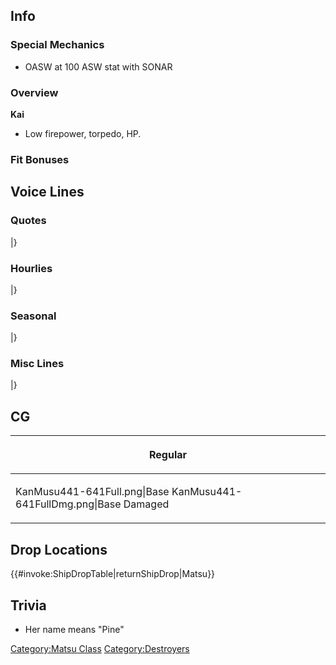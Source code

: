 ==Info==
{{KanmusuInfo|ID=441-641}}
{{KanmusuInfo|ID=1702-702}}

===Special Mechanics===
* OASW at 100 ASW stat with SONAR

===Overview===
'''Kai'''
* Low firepower, torpedo, HP.

===Fit Bonuses===
{{:{{BASEPAGENAME}}/Equipment Bonuses}}
{{clear}}

==Voice Lines==
===Quotes===
{{ShipquoteHeader}}
{{ShipquoteKai
|scenario = Introduction
|origin = 待たせたわね！丁型駆逐艦松型、その一番艦松よ！大丈夫、すぐ出れる。守ってみせるわ！任せといて！
|translation = Kept you waiting, huh! I'm the Type D destroyer, first of the Matsu-class, Matsu! Don't worry, I can be out in a flash. Just you watch, I'll protect it all! Leave it to me!
}}
{{ShipquoteKai|kai = true
|scenario = Introduction
|origin = 丁型駆逐艦、松型一番艦松、配置に着いています。大丈夫、改修済よ！皆を必ず守って見せる。任せとおいて！
|translation = I'm the Type D destroyer, first of the Matsu-class, Matsu, now in position. Don't worry, I've been improved! I will definitely protect them all, just you watch. Leave it to me!
}}
{{ShipquoteKai
|scenario = Library
|origin = 丁型駆逐艦、松型一番艦、松です！最後の量産型駆逐艦として、多数の妹が建造されました。戦時急造ながら、機関部の設計変更による生残性向上と対空対潜重視の兵装を整備しました！うぇ？雑木林ですって！？何言ってんの、私に任せて！
|translation = I'm the 1st of the Type-D destroyers, the Matsu-class, Matsu! As part of the last mass-produced destroyer class, I had many little sisters built. In the rush of emergency wartime production, our survivability was boosted by a change in our engine layout<ref>The Matsu-class were the only Japanese vessels to be laid out fire room - engine room - fire room - engine room without cross connections between the sides of the two systems, eliminating a single point of failure. This is similar to the "unit system of machinery" layout.</ref>, and we were equipped with weapons focused on anti-air and anti-submarine warfare! Ueh? Did you call us a mixed forest<ref>Each ship of the Matsu-class is named after a different kind of tree.</ref>!? What are you talking about! Just leave things to me!
}}
{{ShipquoteKai
|scenario = Secretary 1
|origin = 松が、やりましょうか？
|translation = How about I do it?
}}
{{ShipquoteKai
|scenario = Secretary 2
|origin = そうよ、守ってみせる！
|translation = That's right, I'll show you I can protect them!
}}
{{ShipquoteKai|kai = true
|scenario = Secretary 2
|origin = 任せて、守ってみせます！
|translation = Leave it to me, I'll show you I can definitely protect them!
}}
{{ShipquoteKai
|scenario = Secretary 3
|origin = 旗風先輩？あぁ、提督、失礼しました！はぁ、目下、次の作戦準備で待機中です。えっ？横須賀防備戦隊ですか？あぁ、はい、了解しました！
|translation = Hatakaze-senpai? Ahh, Admiral!? My apologies! Yes, I am presently on standby and ready for the next operation. Eh? The Yokosuka Defense Squadron? Ahh, right, roger that!
}}
{{ShipquoteKai|kai = true
|scenario = Secretary 3
|origin = よつ？こら、って、あぁ、て、提督、失礼しました！はぁ、目下、松は次の作戦準備で待機中です。えっ？横須賀防備戦隊ですか？あぁ、はい、了解です！
|translation = Yotsu? Hey - wait, A-Admiral!? My apologies! Yes, I am presently on standby and ready for the next operation. Eh? The Yokosuka Defense Squadron? Ahh, right, roger that!
}}
{{ShipquoteKai
|scenario = Idle
|origin = 雑木林ですって？失礼ですね！いえ、実は親愛の意味なのかしら？でもバランスはいいでしょう？そうよ、意外と使えるんだから、私たち！
|translation = A mixed forest? How rude! Well, I suppose it might actually be a term of endearment. But our balance is pretty good, isn't it? Yeah, we're actually pretty useful!
}}
{{ShipquoteKai
|scenario = Secretary Married
|origin = 提督！松特製のお茶を入れました！はい、どうぞ！何が入っているか、ですって？うふふ。内緒です！
|translation = Admiral! I've poured you some of my special tea! Come, drink up! What's in it, you ask? Ufufu. That's my secret!
}}
{{ShipquoteKai
|scenario = Wedding
|origin = 松、参りました！新しい任務でしょうか？うぇ、これは、私に？あぁ！ありがとう、提督！謹んでお受けします！
|translation = Matsu, reporting! Do you have a new mission for me? Wha, this, for me? Ahh! Thank you, Admiral! I'll humbly accept this!
}}
{{ShipquoteKai
|scenario = Looking At Scores
|origin = そうね、正しい状況把握は大事。持ってくるわ。
|translation = Right, it's important to get a correct grasp of the situation. I'll bring it over. 
}}
{{ShipquoteKai
|scenario = Joining A Fleet
|origin = 第十一水雷戦隊，松、抜錨します！
|translation = 11th Torpedo Squadron, Matsu, setting sail!
}}
{{ShipquoteKai|kai = true
|scenario = Joining A Fleet
|origin = 第四十三水雷戦隊，松、抜錨します！
|translation = 43rd Torpedo Squadron<ref>This appears to be an error - Matsu was assigned to the 43rd ''Destroyer Division''.</ref>, Matsu, setting sail!
}}
{{ShipquoteKai
|scenario = Equipment 1
|origin = ありがとう、いい装備！
|translation = Thanks, this is good equipment!
}}
{{ShipquoteKai
|scenario = Equipment 2
|origin = これは…助かるわ！よぉーし！
|translation = This... is a lifesaver! Alriiight!
}}
{{ShipquoteKai
|scenario = Equipment 3
|origin = いいみたいね。
|translation = Looking good.
}}
{{ShipquoteKai
|scenario = Supply
|origin = この補給、大事に使います！
|translation = I'll use these supplies with care!
}}
{{ShipquoteKai
|scenario = Docking Minor
|origin = ちょっとくらっちゃた。ううんううん、かすり傷だから！
|translation = They got me a bit. No, no, just some scratches!
}}
{{ShipquoteKai
|scenario = Docking Major
|origin = 私って意外と打たれ強いの。こんなの、平気よ！
|translation = I can take a surprising amount of hits. This much is nothing!
}}
{{ShipquoteKai
|scenario = Construction
|origin = よぉーし、新造艦！いっぱい作らないと！
|translation = Alriiight, new ships! We'd better make loads!
}}
{{ShipquoteKai
|scenario = Returning From Sortie
|origin = 艦隊、無事戻れたわ。よかった！
|translation = The fleet was able to return safely. Thank goodness!
}}
{{ShipquoteKai
|scenario = Starting A Sortie
|origin = 松型駆逐艦、松、出撃！皆、続いて！
|translation = Matsu-class destroyer, Matsu, sortieing! Follow me, everyone!
}}
{{ShipquoteKai
|scenario = Battle Start
|origin = 敵、ですね？これより反転。突撃します！
|translation = It's the enemy, right? Time to turn things around. Charge!
}}
{{ShipquoteKai
|scenario = Attack
|origin = 我、敵艦と交戦中！
|translation = We are engaging the enemy ships!
}}
{{ShipquoteKai
|scenario = Air Battle/Daytime Spotting/Night Battle Attack
|origin = 負けるな！てぇぇ！
|translation = Like I'll lose! Fireeee!
}}
{{ShipquoteKai
|scenario = Night Battle
|origin = 海防艦は損傷艦を護衛し、後退せよ！我が艦隊は反転、敵艦隊に突撃！行きます！
|translation = Coastal defense ships, escort the damaged ships and begin a retreat! Our fleet will turn back and charge at the enemy! We're going!<ref>Matsu charged and was sunk by an enemy force while buying time for her convoy, including Yotsu, to escape.</ref>
}}
{{ShipquoteKai
|scenario = MVP
|origin = 私が、丁型駆逐艦この松が、貢献できましたか？よかった！そうですね、光栄です！
|translation = I, Matsu, of the Type D destroyers, was able to be of service? Thank goodness! Yes, it is an honor!
}}
{{ShipquoteKai
|scenario = Minor Damage 1
|origin = うわぁぁ！ひ、被弾した！
|translation = Uwahh! I-I've been hit!
}}
{{ShipquoteKai
|scenario = Minor Damage 2
|origin = あぁぁぁ！まだ、まだよ！
|translation = Ahhh! I-I'm still not...!
}}
{{ShipquoteKai
|scenario = Major Damage
|origin = あぁぁぁぁぁぁ！まだ、まだ松は沈まないから！皆は後退して！松は、まだ！
|translation = Ahhhhhhhhhhhh! I-I'm still not sunk! Fall back, everyone! I can still...!
}}
{{ShipquoteKai
|scenario = Sunk
|origin = これまでか？総員、退去！よつ…後は、後は頼んだわ。お願いね。
|translation = This is it, then? All hands, abandon ship! Yotsu... the rest, the rest is up to you. I'm begging you.
}}
|}
<references/>
{{clear}}

===Hourlies===
{{ShipquoteHeader|type = hourly}}
{{ShipquoteKai|kai = true
|scenario = 00:00
|origin = 提督！本日は松が、丁型秘書艦を務めます！
|translation = Admiral! Today I will be your Type D secretary!
}}
{{ShipquoteKai|kai = true
|scenario = 01:00
|origin = 提督！マルヒトマルマルです！はい！
|translation = Admiral! It's 0100 hours! Yes!
}}
{{ShipquoteKai|kai = true
|scenario = 02:00
|origin = マルフタマルマル！松はこれより見回りに行ってきます！
|translation = It's 0200 hours! I'm going out on patrol now!
}}
{{ShipquoteKai|kai = true
|scenario = 03:00
|origin = マルサンマルマル。提督、鎮守府内異常なし、です！
|translation = It's 0300 hours. Admiral, nothing unusual on base, yes!
}}
{{ShipquoteKai|kai = true
|scenario = 04:00
|origin = 提督、マルヨンマルマルです。そろそろ夜が明けますね。
|translation = Admiral, it's 0400 hours. The sun should be rising soon.
}}
{{ShipquoteKai|kai = true
|scenario = 05:00
|origin = マルゴーマルマル！提督、総員起こしの準備に入ります！
|translation = It's 0500 hours. Admiral, I'm getting ready to wake up the fleet!
}}
{{ShipquoteKai|kai = true
|scenario = 06:00
|origin =マルロクマルマル。艦隊、総員起こし！朝で～す！
|translation = It's 0600 hours. Fleet, all hands assemble! It's moooorning!
}}
{{ShipquoteKai|kai = true
|scenario = 07:00
|origin = マルナナマルマル。提督、松が歓待ですが、朝食を用意しました！麦飯に味噌汁、そして沢庵です！召し上がれ！
|translation = It's 0700 hours. Admiral, I thought I'd treat you, so I made you breakfast! Barley rice, miso soup, and pickled radish! Eat up!
}}
{{ShipquoteKai|kai = true
|scenario = 08:00
|origin = マルハチマルマル！さぁ、沖合いに船を出しましょう！
|translation = It's 0800 hours. Now then, let's take the ships out to sea!
}}
{{ShipquoteKai|kai = true
|scenario = 09:00
|origin = マルキュウマルマ、あっ、旗風先輩！おはようございます！
|translation = It's 0900 ho- ah, Hatakaze-senpai! Good morning!
}}
{{ShipquoteKai|kai = true
|scenario = 10:00
|origin = ヒトマルマルマル！よつ、おはよう！うん、松は元気よ！
|translation = It's 1000 hours. Good morning, Yotsu! Yeah, I'm fine!
}}
{{ShipquoteKai|kai = true
|scenario = 11:00
|origin = ヒトヒトマルマル。横須賀防備戦区、異常なし、です！
|translation = It's 1100 hours. Yokosuka Defense Sector, nothing unusual to report, yes!
}}
{{ShipquoteKai|kai = true
|scenario = 12:00
|origin = 提督！ヒトフタマルマル。お昼です！さぁ、松特製の握り飯を召し上がれ！沢庵とお茶もご用意してます！
|translation = Admiral! It's 1200 hours. It's lunchtime! Now, have some of my special rice balls! I have pickled radish and tea for you too!
}}
{{ShipquoteKai|kai = true
|scenario = 13:00
|origin = ヒトサンマルマル。提督、松のお昼いかがでしたか？えへへ。
|translation = It's 1300 hours. Admiral, did you enjoy my lunch? Ehehe.
}}
{{ShipquoteKai|kai = true
|scenario = 14:00
|origin = ヒトヨ、おぉ、清霜さん！お疲れ様です、頑張りましょう！
|translation = It's 14- oh, Kiyoshimo-san! Thank you for your hard work. Let's do our best!
}}
{{ShipquoteKai|kai = true
|scenario = 15:00
|origin = ヒトゴーマルマルです。少し小腹が空きましたね。お芋蒸かしたのあるんです。提督、一ついかがですか？
|translation = It's 1500 hours. Getting a little peckish, huh? I have some steamed sweet potatoes. Would you like one, Admiral?
}}
{{ShipquoteKai|kai = true
|scenario = 16:00
|origin = 提督、ヒトロクマルマルです。えっ？竹、ですか？そうですね。私の、私たちの自慢の妹です！
|translation = Admiral, it's 1600 hours. Eh? Take, you say? Right. I'm proud she's my - our - little sister!
}}
{{ShipquoteKai|kai = true
|scenario = 17:00
|origin = ヒトナナマルマル。提督、見て！夕日、奇麗ですね。
|translation = It's 1700 hours. Look, Admiral! Isn't the sunset beautiful?
}}
{{ShipquoteKai|kai = true
|scenario = 18:00
|origin = ヒトハチマルマル。夕食の準備は、うぇ、今日は提督が？いいぃぃんですか？あっ、恐縮です。では、お言葉に、甘えて…
|translation = It's 1800 hours. So the dinner preparations are - huh, you'll be doing it today, Admiral? A-A-Are you sure? Uhm, that's very kind of you. I'll, take you up, on that...
}}
{{ShipquoteKai|kai = true
|scenario = 19:00
|origin = ヒトキュウマルマル。これを提督が！美味しそう…ではありがたくいただきます。ハム。ん！美味しいぃ～！
|translation = It's 1900 hours. The Admiral made this! It looks delicious.. thank you, I'll have some. Nom. Wow! It's so good~!
}}
{{ShipquoteKai|kai = true
|scenario = 20:00
|origin = フタマルマルマル。提督、美味しいです！まさか料理がこれほどお上手とは！えっ、毎年練度をあげて？えぇぇ？
|translation = It's 2000 hours. Admiral, this is amazing! I had no idea you were this good at cooking. What, you get better every year? Ehhhh?
}}
{{ShipquoteKai|kai = true
|scenario = 21:00
|origin = フタヒトマ、あっ、は～い！誰かしら、こんな夜に…よつ？へ、この芋羊羹を差し入れに？へへ、ありがとう！いただくわね！
|translation = It's 210- ah, coming! Who could it be at this hour... Yotsu? Eh, you want to give me this sweet potato paste as a present? Hehe, I'll have it, thanks!
}}
{{ShipquoteKai|kai = true
|scenario = 22:00
|origin = フタフタマルマルです。提督、お茶と、よつにいただいた芋羊羹いかがですか？はい！ご用意しますね。どうぞ！
|translation = It's 2200 hours. Admiral, would you like some tea and Yotsu's sweet potato paste? Okay! I'll get it. Here you go!
}}
{{ShipquoteKai|kai = true
|scenario = 23:00
|origin = フタサンマルマル。提督、本日も大変お疲れさまでした。明日もどうぞ、よろしくお願いします！お休みなさい！
|translation = It's 2300 hours. Thanks for all your hard work again today, Admiral. I'll be counting on you tomorrow as well! Please rest well!
}}
|}
<references/>
{{clear}}

===Seasonal===
{{SeasonalHeaderOld}}
{{SeasonalQuote
|scenario = [[Seasonal/Autumn_2020|Autumn 2020]]
|origin = よーし！夏を乗り切りました！ふえぇ。くん、くん、くん。この匂いは、鎮守府秋祭り！美味しいそう。いいですね。
|translation =	Alriiight! I survived summer! Whew. *sniff* *sniff* *sniff* It smells like the Naval Base Autumn Festival! It looks so good. Isn't it great?
|audio = Matsu_Autumn_2020_Secretary_1.mp3
|notes = 
}}
{{SeasonalQuote
|scenario = [[Seasonal/Christmas_2020|Christmas 2020]]
|origin = こら竹！はしたないから！そんなにがっつかないで。提督、すみません。後でよく言っときます。
|translation =	Hey, Take! There's enough for everyone! Stop stuffing your face like that. Admiral, sorry about this. I'll tell her off later.
|audio = Matsu_Christmas_2020_Secretary_1.mp3
|notes = 
}}
{{SeasonalQuote
|scenario = [[Seasonal/End_of_Year_2020|End of Year 2020]]
|origin = 横須賀防備戦隊、集合！鎮守府大掃除、良い、始め！ 
|translation =	Yokosuka Defense Squadron, assemble! Get ready to do the Naval Base Spring Cleaning, start! 
|audio = Matsu_Year_End_2020_Secretary_1.mp3
|notes = 
}}
{{SeasonalQuote
|scenario = [[Seasonal/Setsubun_2021|Setsubun 2021]]
|origin = えっと…私達の鬼役は…ず、瑞鳳さん！？こらヨツ！失礼だから！あぁ、秋月型が反撃してきた…仕方ない。節分弾、装填、てーっ！
|translation =	Uhmm... Our oni is... Zu-Zuihou!? Hey, Yotsu! That's rude! Ah, the Akizuki-class are counterattacking... Gotta do this then. Load Setsubun ammo, fire!
|audio = Matsu_Setsubun_2021_Secretary_1.mp3
|notes = 
}}
{{SeasonalQuote
|scenario = [[Seasonal/Valentine's_Day_2021|Valentine's Day 2021]]
|origin = 提督！松特製チョコ、差し上げます！ど、どうぞ！
|translation = Admiral! Here's some of my special chocolate for you! Pl-please accept!
|audio = Matsu_Valentines_2021_Secretary_1.mp3
|notes = 
}}
{{SeasonalQuote
|scenario = [[Seasonal/White_Day_2021|White Day2021]]
|origin =松にお返しを？えぇ、提督嬉しいです！いただきます！ 
|translation =	You're giving me a return gift? Ah, Admiral, I'm happy! I accept it! 
|audio = Matsu_White_Day_2021_Secretary_1.mp3
|notes =
}}
{{SeasonalQuote
|scenario = [[Seasonal/Coming_of_Spring_2021|Coming of Spring 2021]]
|origin =丁型駆逐艦でお花見？いいわね！準備しましょう！竹、梅、桃、手伝って！あぁ！竹、なんで逃げるの！？もう！ 
|translation =	Cherry blossom viewing with the D-type destroyers? Sounds great! Let's go get ready! Take, Ume, Momo, let's help out! Ah! Take, why are you running away!? Jeez! 
|audio = Matsu_Spring_2021_Secretary_1.mp3
|notes =
}}
{{SeasonalQuote
|scenario = [[Seasonal/Eighth_Anniversary|8th Anniversary]]
|origin = 艦隊八周年、おめでとうございます。松も二年目です。
|translation =	Congratulations on the fleet's 8th Anniversary. It's my 2nd year here.
|audio = Matsu_8th Anniversary_Secretary_1.mp3
|notes = 
}}
{{SeasonalQuote
|scenario = [[Seasonal/Rainy_Season_2021|Rainy Season 2021]]
|origin = 仕方ないとはいえ、この季節はよく降るわね。えぇ、山城さん、それは？うわ、はぁ…かぁ、かわいいですね。 	
|translation =	I know it's always the case but the rain just keeps pouring down. Eh, Yamashiro, what's that? Uh, umm... It's cute. 
|audio = Matsu_Rainy Season 2021_Secretary_1.mp3
|notes = 
}}
|}<references/>

{{clear}}

===Misc Lines===
{{SeasonalHeaderOld}}
{{SeasonalQuote
|scenario = [[Fall 2020 Event]]
|origin = 松、了解！突撃する。両舷、増速！
|translation =	Matsu, acknowledging. Beginning the attack. Full speed ahead!
|audio = Ship_Voice_Matsu_Kai_Fall_2020_Event_Friend_Fleet_1.mp3
|notes = Friend Fleet 1
}}
{{SeasonalQuote
|scenario = [[Fall 2020 Event]]
|origin = 第四十三水雷戦隊、戦場海域に到達。これより突撃する！
|translation =	The 43rd Torpedo Squadron has arrived on the battlefield. We'll now begin the attack!
|audio = Ship_Voice_Matsu_Kai_Fall_2020_Event_Friend_Fleet_2.mp3
|notes = Friend Fleet 2
}}
|}<references/>

{{clear}}

==CG==
{| class="mw-collapsible mw-collapsed wikitable" style="width: 100%;"
!Regular
|-
|<gallery>
KanMusu441-641Full.png|Base
KanMusu441-641FullDmg.png|Base Damaged
</gallery>
|}

==Drop Locations==
{{#invoke:ShipDropTable|returnShipDrop|Matsu}}

==Trivia==
* Her name means "Pine"

{{Shiplist}}
[[Category:Matsu Class]]
[[Category:Destroyers]]